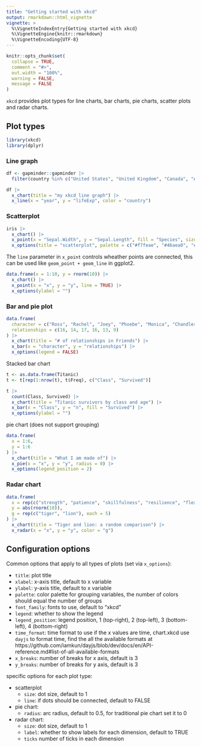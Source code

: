 ```yaml
---
title: "Getting started with xkcd"
output: rmarkdown::html_vignette
vignette: >
  %\VignetteIndexEntry{Getting started with xkcd}
  %\VignetteEngine{knitr::rmarkdown}
  %\VignetteEncoding{UTF-8}
---
```


```r
knitr::opts_chunk$set(
  collapse = TRUE,
  comment = "#>",
  out.width = "100%",
  warning = FALSE,
  message = FALSE
)
```

`xkcd` provides plot types for line charts, bar charts, pie charts, scatter plots and radar charts.

## Plot types

```r
library(xkcd)
library(dplyr)
```


### Line graph

```r
df <- gapminder::gapminder |>
  filter(country %in% c("United States", "United Kingdom", "Canada", "Australia"))

df |>
  x_chart(title = "my xkcd line graph") |>
  x_line(x = "year", y = "lifeExp", color = "country")
```


### Scatterplot

```r
iris |>
  x_chart() |>
  x_point(x = "Sepal.Width", y = "Sepal.Length", fill = "Species", size = 1.5) |>
  x_options(title = "scatterplot", palette = c("#f7feae", "#46aea0", "#045275"))
```


The `line` parameter in `x_point` controls wheather points are connected, this can be used like `geom_point + geom_line` in ggplot2.

```r
data.frame(x = 1:10, y = rnorm(10)) |>
  x_chart() |>
  x_point(x = "x", y = "y", line = TRUE) |>
  x_options(ylabel = "")
```
### Bar and pie plot

```r
data.frame(
  character = c("Ross", "Rachel", "Joey", "Phoebe", "Monica", "Chandler"),
  relationships = c(16, 14, 17, 16, 13, 9)
) |>
  x_chart(title = "# of relationships in Friends") |>
  x_bar(x = "character", y = "relationships") |>
  x_options(legend = FALSE)
```

Stacked bar chart

```r
t <- as.data.frame(Titanic)
t <- t[rep(1:nrow(t), t$Freq), c("Class", "Survived")]

t |>
  count(Class, Survived) |>
  x_chart(title = "Titanic survivors by class and age") |>
  x_bar(x = "Class", y = "n", fill = "Survived") |>
  x_options(ylabel = "")
```

pie chart (does not support grouping)

```r
data.frame(
  x = 1:6,
  y = 1:6
) |>
  x_chart(title = "What I am made of") |>
  x_pie(x = "x", y = "y", radius = 0) |>
  x_options(legend_position = 2)
```


### Radar chart

```r
data.frame(
  x = rep(c("strength", "patience", "skillfulness", "resilience", "flexibility"), 2),
  y = abs(rnorm(10)),
  g = rep(c("tiger", "lion"), each = 5)
) |>
  x_chart(title = "Tiger and lion: a random comparison") |>
  x_radar(x = "x", y = "y", color = "g")
```


## Configuration options

Common options that apply to all types of plots (set via `x_options`):

- `title`: plot title
- `xlabel`: x-axis title, default to x variable
- `ylabel`: y-axis title, default to x variable
- `palette`: color palette for grouping variables, the number of colors should equal the number of groups
- `font_family`: fonts to use, default to "xkcd"
- `legend`: whether to show the legend
- `legend_position`: legend position, 1 (top-right), 2 (top-left), 3 (bottom-left), 4 (bottom-right)
- `time_format`: time format to use if the x values are time, chart.xkcd use `dayjs` to format time,  find the all the available formats at https://github.com/iamkun/dayjs/blob/dev/docs/en/API-reference.md#list-of-all-available-formats
- `x_breaks`: number of breaks for x axis, default is 3
- `y_breaks`: number of breaks for y axis, default is 3

specific options for each plot type:

- scatterplot
  - `size`:  dot size, default to 1
  - `line`: if dots should be connected, default to FALSE
- pie chart:
  - `radius`: arc radius, default to 0.5, for traditional pie chart set it to 0
- radar chart:
  - `size`: dot size, default to 1
  - `label`: whether to show labels for each dimension, default to TRUE
  - `ticks` number of ticks in each dimension
